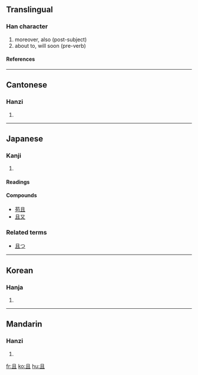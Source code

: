 ==Translingual==
===Han character===
{{Han char|rn=1|rad=一|as=04|sn=5|four=7710<sub>0</sub>|canj=月一 (BM)}}
# moreover, also (post-subject)
# about to, will soon (pre-verb)
====References====
{{Han ref|kx=0077.070|dkj=00029|dj=0154.190|hdz=10015.050|uh=4E14|ud=19988|bh=A542|bd=42306}}
----
==Cantonese==
===Hanzi===
{{yue-hanzi|jyut=|y=che2, jeung1}}
# {{defn|Cantonese}}
----
==Japanese==
===Kanji===
{{ja-kanji|grade=c|rs=一04}}
# {{defn|Japanese}}
====Readings====
{{ja-readings|on=[[しゃ]] ([[sha]]), [[しょ]] ([[sho]])|kun=[[かつ]] ([[且つ]], [[katsu]])}}

====Compounds====
*[[苟且]]
*[[且又]]

===Related terms===
* [[且つ]]
----
==Korean==
===Hanja===
{{ko-hanja|hangeul=[[차]], [[저]]|rv=cha, jeo|mr=ch'a, chŏ}}
# {{defn|Korean}}
----
==Mandarin==
===Hanzi===
{{cmn-hanzi|pin=[[qiě]] ([[qie3]])|wg=ch'ieh<sup>3</sup>}}
# {{defn|Mandarin}}

[[fr:且]]
[[ko:且]]
[[hu:且]]